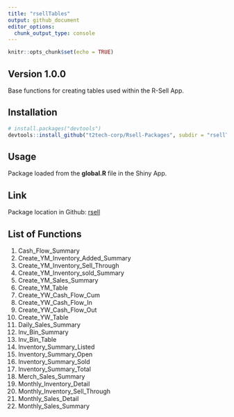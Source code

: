 ```yaml
---
title: "rsellTables"
output: github_document
editor_options: 
  chunk_output_type: console
---
```


```r
knitr::opts_chunk$set(echo = TRUE)
```

## Version 1.0.0

Base functions for creating tables used within the R-Sell App.

## Installation

```r
# install.packages("devtools")
devtools::install_github("t2tech-corp/Rsell-Packages", subdir = "rsellTables")
```


## Usage

Package loaded from the **global.R** file in the Shiny App.

## Link

Package location in Github: [rsell](https://github.com/t2tech-corp/Rsell-Packages/tree/main/rsellTables)

## List of Functions

1. Cash_Flow_Summary
2. Create_YM_Inventory_Added_Summary
3. Create_YM_Inventory_Sell_Through
4. Create_YM_Inventory_sold_Summary
5. Create_YM_Sales_Summary
6. Create_YM_Table
7. Create_YW_Cash_Flow_Cum
8. Create_YW_Cash_Flow_In
9. Create_YW_Cash_Flow_Out
10. Create_YW_Table
11. Daily_Sales_Summary
12. Inv_Bin_Summary
13. Inv_Bin_Table
14. Inventory_Summary_Listed
15. Inventory_Summary_Open
16. Inventory_Summary_Sold
17. Inventory_Summary_Total
18. Merch_Sales_Summary
19. Monthly_Inventory_Detail
20. Monthly_Inventory_Sell_Through
21. Monthly_Sales_Detail
22. Monthly_Sales_Summary
